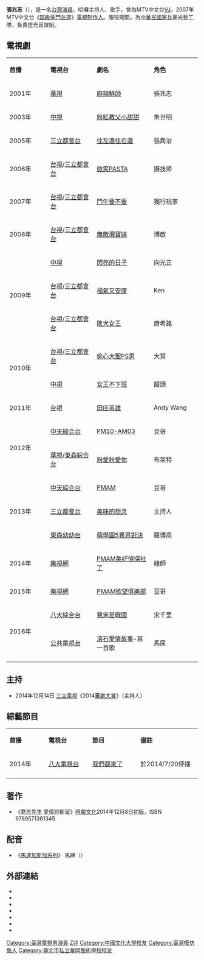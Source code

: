 {{blpsources|time=2017-01-25T09:43:24+00:00}}
{{藝人
| 姓名 = 張兆志
| 類型 = 男演員
| 圖片 = George-Chang.jpg
| 圖片尺寸 = 200px
| 圖片簡介 = 
| 羅馬拼音 = 
| 英文名 = George Chang
| 綽號 = 舅擠、HELLO先生、喬治先生、禮貌大使、婚姻挽救者、國際好人好事代表
| 國籍 = {{ROC}}
| 籍貫 = 
| 出生日期 = {{birth date and age|1974|4|18}}
| 出生地點 = {{TWN}}
| 配偶 = 許允樂
| 逝世日期 = 
| 逝世地點 = 
| 職業 = 藝人
| 語言 = [[國語|國語]]、[[英語|英語]]
| 教育程度 = 華岡藝校戲劇科 <br />文化大學國劇系<br />
| 出身地 = 
| 出道作 = 
| 出道日期 = 
| 活躍年代 = 
| imdb = 1396674
| 唱片公司 = 
| 經紀公司 = [[金星娛樂|金星娛樂]]（2001-2013）<br />齊石傳播（2013年12月-）
| 網站 = 
}}
'''張兆志'''（{{bd|1974年|4月18日|||catIdx=Zhang張兆志}}），是一名[[台灣|台灣]][[演員|演員]]、哈囉主持人、歌手。曾為MTV中文台[[VJ|VJ]]，2007年MTV中文台《[[超級旁門左道|超級旁門左道]]》[[電視制作人|電視制作人]]。服役期間，為[[中華民國憲兵|中華民國憲兵]]憲光藝工隊，負責燈光音效組。

== 電視劇 ==
{|class="wikitable" style="width: 70%"
|- style="background:cornflowerblue; color:white; text-align: center"
|style="width:7%"|'''首播'''||style="width:10%"|'''電視台'''||style="width:11%"|'''劇名'''||style="width:9%"|'''角色'''
|-
|rowspan=1|2001年
|[[華視|華視]]||[[麻辣鮮師|麻辣鮮師]]||張兆志
|-
|rowspan=1|2003年
|[[中視|中視]]||[[粉紅教父小甜甜|粉紅教父小甜甜]]||朱世明
|-
|rowspan=1|2005年
|[[三立都會台|三立都會台]]||[[住左邊住右邊|住左邊住右邊]]||張喬治
|-
|rowspan=1|2006年
|[[台視|台視]]/[[三立都會台|三立都會台]]||[[微笑PASTA|微笑PASTA]]||摄技师
|-
|rowspan=1|2007年
|[[台視|台視]]/[[三立都會台|三立都會台]]||[[鬥牛要不要|鬥牛要不要]]||獨行玩家
|-
|rowspan=1|2008年
|[[台視|台視]]/[[三立都會台|三立都會台]]||[[無敵珊寶妹|無敵珊寶妹]]||博啟
|-
|rowspan=3|2009年
|[[中視|中視]]||[[閃亮的日子_(電視劇)|閃亮的日子]]||向光正
|-
|[[台視|台視]]/[[三立都會台|三立都會台]]||[[福氣又安康|福氣又安康]]||Ken
|-
|[[台視|台視]]/[[三立都會台|三立都會台]]||[[敗犬女王|敗犬女王]]||唐希銘
|-
|rowspan=2|2010年
|[[台視|台視]]/[[三立都會台|三立都會台]]||[[偷心大聖PS男|偷心大聖PS男]]||大貿
|-
|[[中視|中視]]||[[女王不下班|女王不下班]]||饅頭
|-
|rowspan=1|2011年
|[[台視|台視]]||[[田庄英雄|田庄英雄]]||Andy Wang
|-
|rowspan=2|2012年
|[[中天綜合台|中天綜合台]]||[[PM10-AM03|PM10-AM03]]||豆哥
|-
|[[華視|華視]]/[[東森綜合台|東森綜合台]]||[[粉愛粉愛你|粉愛粉愛你]]||布萊特
|-
|rowspan=3|2013年
|[[中天綜合台|中天綜合台]]||[[PMAM|PMAM]]||豆哥
|-
|[[三立都會台|三立都會台]]||[[美味的想念|美味的想念]]||主持人
|-
|[[東森幼幼台|東森幼幼台]]||[[萌學園5異界對決|萌學園5異界對決]]||羅博高
|-
|rowspan=1|2014年
|[[樂視網|樂視網]]||[[PMAM美好偵探社了|PMAM美好偵探社了]]||綠師
|-
|rowspan=1|2015年
|[[樂視網|樂視網]]||[[PMAM欲望俱樂部|PMAM欲望俱樂部]]||豆哥
|-
|rowspan=2|2016年
|[[八大綜合台|八大綜合台]]||[[我家是戰國|我家是戰國]]||宋千里
|-
|[[公共電視台|公共電視台]]||[[滾石愛情故事|滾石愛情故事]]-寫一首歌||馬尿
|-
|}

==主持==
* 2014年12月14日 [[三立電視|三立電視]]《2014[[華劇大賞|華劇大賞]]》（主持人）

== 綜藝節目 ==
{|class="wikitable" style="width: 70%"
|- style="background:cornflowerblue; color:white; text-align: center"
|style="width:7%"|'''首播'''||style="width:10%"|'''電視台'''||style="width:11%"|'''節目'''||style="width:9%"|'''備註'''
|-
|rowspan=1|2014年
|[[八大電視台|八大電視台]]||[[我們都來了|我們都來了]]||於2014/7/20停播
|-
|}

==著作==
*《喬志先生 愛情診斷室》[[時報文化|時報文化]]2014年12月8日初版，ISBN 9789571361345

==配音==
*《[[馬達加斯加_(電影)|馬達加斯加系列]]》 馬蹄（{{lang-en|Marty}}）

==外部連結==
* {{Sinaweibo|vjgeorge|張兆志GEORGE}}
* {{facebook|GEORGECHANG2014|張兆志 喬志先生}}
* {{facebook|keystone2010|齊石傳播}}
* {{imdb name|1396674}}{{en}}
* {{hkmdb name|25836}}
* {{douban people}}
* {{Mtime people|953810}}

{{DEFAULTSORT:張}} 

[[Category:臺灣電視男演員|Category:臺灣電視男演員]]
[[Category:張姓|Z兆]]
[[Category:中國文化大學校友|Category:中國文化大學校友]]
[[Category:臺灣模仿藝人|Category:臺灣模仿藝人]]
[[Category:臺北市私立華岡藝術學校校友|Category:臺北市私立華岡藝術學校校友]]